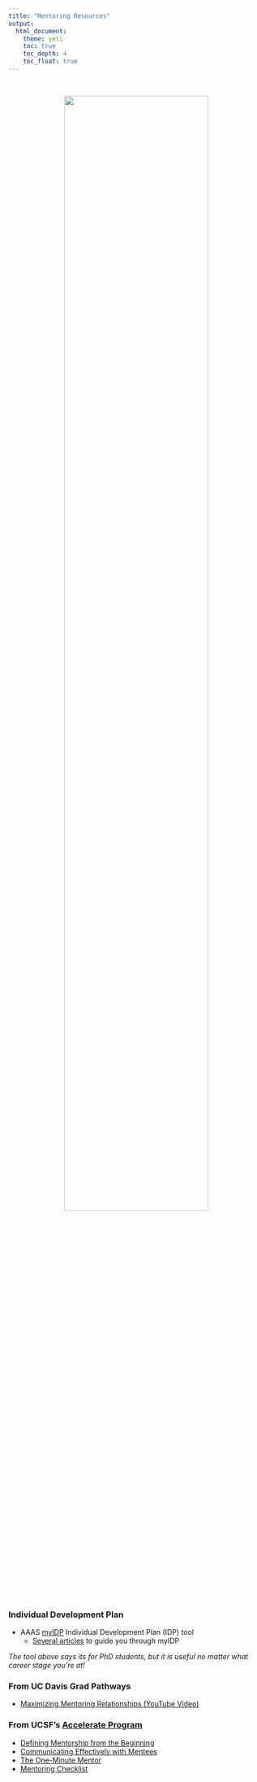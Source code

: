 ```yaml
---
title: "Mentoring Resources"
output: 
  html_document:
    theme: yeti
    toc: true
    toc_depth: 4
    toc_float: true
---
```

<br>


<center>
<img src="photos/jay-ruzesky-h13Y8vyIXNU-unsplash.jpg" style="width:75%">

</center>
<br>

### Individual Development Plan

* AAAS [myIDP](http://myidp.sciencecareers.org/) Individual Development Plan (IDP) tool
  + [Several articles](https://www.sciencemag.org/careers/2013/05/myidp) to guide you through myIDP

*The tool above says its for PhD students, but it is useful no matter what career stage you're at!*

### From UC Davis Grad Pathways
* [Maximizing Mentoring Relationships (YouTube Video)](https://www.youtube.com/watch?v=PhjIrepywXc)

### From UCSF's [Accelerate Program](https://accelerate.ucsf.edu/)
* [Defining Mentorship from the Beginning](https://accelerate.ucsf.edu/training/mdp-seminar1)
* [Communicating Effectively with Mentees](https://accelerate.ucsf.edu/training/mdp-seminar3)
* [The One-Minute Mentor](https://accelerate.ucsf.edu/training/mdp-seminar1-one-minute-mentor)
* [Mentoring Checklist](https://accelerate.ucsf.edu/training/mdp-seminar1-mentoring-checklist)